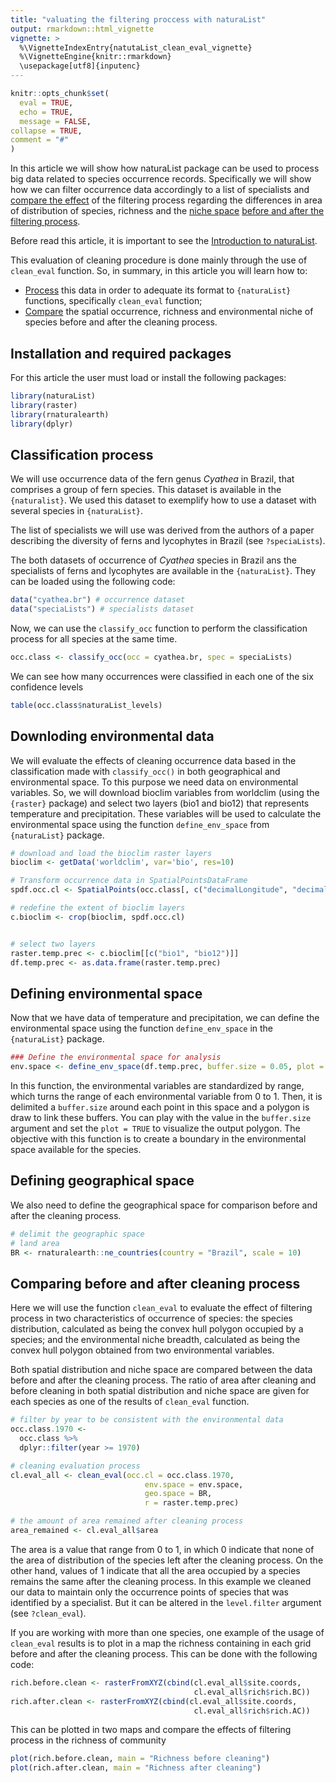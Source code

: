 ```yaml
---
title: "valuating the filtering proccess with naturaList"
output: rmarkdown::html_vignette
vignette: >
  %\VignetteIndexEntry{natutaList_clean_eval_vignette}
  %\VignetteEngine{knitr::rmarkdown}
  \usepackage[utf8]{inputenc}
---
```


```r
knitr::opts_chunk$set(
  eval = TRUE,
  echo = TRUE,
  message = FALSE,
collapse = TRUE,
comment = "#"
)
```

In this article we will show how naturaList package can be used to process big data related to species occurrence records. Specifically we will show how we can filter occurrence data accordingly to a list of specialists and [compare the effect](#comp_eval) of the filtering process regarding the differences in area of distribution of species, richness and the [niche space](#env_data) [before and after the filtering process](#comp_eval).

Before read this article, it is important to see the [Introduction to naturaList](https://avrodrigues.github.io/naturaList/articles/natutaList_vignette.html).

This evaluation of cleaning procedure is done mainly through the use of `clean_eval` function. So, in summary, in this article you will learn how to:

-   [Process](#data_proc) this data in order to adequate its format to `{naturaList}` functions, specifically `clean_eval` function;
-   [Compare](#comp_eval) the spatial occurrence, richness and environmental niche of species before and after the cleaning process.

## Installation and required packages {#install}

For this article the user must load or install the following packages:

```r
library(naturaList)
library(raster)
library(rnaturalearth)
library(dplyr)
```


## Classification process

We will use occurrence data of the fern genus *Cyathea* in Brazil, that comprises a group of fern species. This dataset is available in the `{naturalist}`. We used this dataset to exemplify how to use a dataset with several species in `{naturaList}`. 

The list of specialists we will use was derived from the authors of a paper describing the diversity of ferns and lycophytes in Brazil (see `?speciaLists`). 

The both datasets of occurrence of *Cyathea* species in Brazil ans the specialists of ferns and lycophytes are available  in the `{naturaList}`. 
They can be loaded using the following code:

```r

data("cyathea.br") # occurrence dataset
data("speciaLists") # specialists dataset

```

Now, we can use the `classify_occ` function to perform the classification process for all species at the same time.

```r

occ.class <- classify_occ(occ = cyathea.br, spec = speciaLists)

```

We can see how many occurrences were classified in each one of the six confidence levels

```r

table(occ.class$naturaList_levels)

```

## Downloding environmental data {#env_data}

We will evaluate the effects of cleaning occurrence data based in the classification made with `classify_occ()` in both geographical and environmental space. To this purpose we need data on environmental variables. So, we will download bioclim variables from worldclim (using the `{raster}` package) and select two layers (bio1 and bio12) that represents temperature and precipitation. These variables will be used to calculate the environmental space using the function `define_env_space` from `{naturaList}` package.

```r

# download and load the bioclim raster layers
bioclim <- getData('worldclim', var='bio', res=10)

# Transform occurrence data in SpatialPointsDataFrame
spdf.occ.cl <- SpatialPoints(occ.class[, c("decimalLongitude", "decimalLatitude")])

# redefine the extent of bioclim layers 
c.bioclim <- crop(bioclim, spdf.occ.cl) 


# select two layers
raster.temp.prec <- c.bioclim[[c("bio1", "bio12")]]
df.temp.prec <- as.data.frame(raster.temp.prec)

```

## Defining environmental space

Now that we have data of temperature and precipitation, we can define the environmental space using the function `define_env_space` in the `{naturaList}` package.

```r

### Define the environmental space for analysis
env.space <- define_env_space(df.temp.prec, buffer.size = 0.05, plot = F)

```

In this function, the environmental variables are standardized by range, which turns the range of each environmental variable from 0 to 1. Then, it is delimited a `buffer.size` around each point in this space and a polygon is draw to link these buffers. You can play with the value in the `buffer.size` argument
and set the `plot = TRUE` to visualize the output polygon. The objective with this function is to create a boundary in the environmental space available for the species. 


## Defining geographical space

We also need to define the geographical space for comparison before and after the cleaning process.

```r

# delimit the geographic space
# land area
BR <- rnaturalearth::ne_countries(country = "Brazil", scale = 10)

```

## Comparing before and after cleaning process {#comp_eval}

Here we will use the function `clean_eval` to evaluate the effect of filtering process in two characteristics of occurrence of species: the species distribution, calculated as being the convex hull polygon occupied by a species; and the environmental niche breadth, calculated as being the convex hull polygon obtained from two environmental variables.

Both spatial distribution and niche space are compared between the data before and after the cleaning process. The ratio of area after cleaning and before cleaning in both spatial distribution and niche space are given for each species as one of the results of `clean_eval` function.

```r
# filter by year to be consistent with the environmental data
occ.class.1970 <- 
  occ.class %>% 
  dplyr::filter(year >= 1970)

# cleaning evaluation process
cl.eval_all <- clean_eval(occ.cl = occ.class.1970,
                              env.space = env.space,
                              geo.space = BR,
                              r = raster.temp.prec) 

# the amount of area remained after cleaning process 
area_remained <- cl.eval_all$area 

```

The area is a value that range from 0 to 1, in which 0 indicate that none of the area of distribution of the species left after the cleaning process. On the other hand, values of 1 indicate that all the area occupied by a species remains the same after the cleaning process. In this example we cleaned our data to maintain only the occurrence points of species that was identified by a specialist. But it can be altered in the `level.filter` argument (see `?clean_eval`).

If you are working with more than one species, one example of the usage of `clean_eval` results is to plot in a map the richness containing in each grid before and after the cleaning process. This can be done with the following code:

```r
rich.before.clean <- rasterFromXYZ(cbind(cl.eval_all$site.coords,
                                         cl.eval_all$rich$rich.BC))
rich.after.clean <- rasterFromXYZ(cbind(cl.eval_all$site.coords,
                                         cl.eval_all$rich$rich.AC))


```

This can be plotted in two maps and compare the effects of filtering process in the richness of community

```r

plot(rich.before.clean, main = "Richness before cleaning")
plot(rich.after.clean, main = "Richness after cleaning")

```
